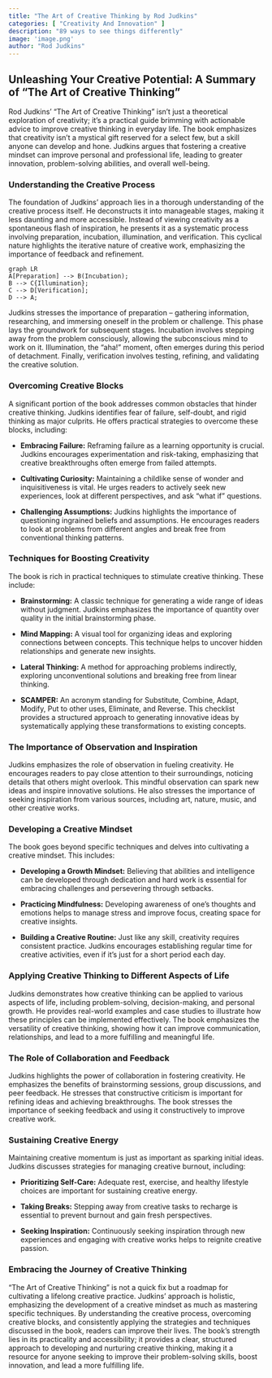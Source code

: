 ```yaml
---
title: "The Art of Creative Thinking by Rod Judkins"
categories: [ "Creativity And Innovation" ]
description: "89 ways to see things differently"
image: 'image.png'
author: "Rod Judkins"
---
```

## Unleashing Your Creative Potential: A Summary of "The Art of Creative Thinking"

Rod Judkins' "The Art of Creative Thinking" isn't just a theoretical exploration of creativity; it's a practical guide brimming with actionable advice to improve creative thinking in everyday life. The book emphasizes that creativity isn't a mystical gift reserved for a select few, but a skill anyone can develop and hone. Judkins argues that fostering a creative mindset can improve personal and professional life, leading to greater innovation, problem-solving abilities, and overall well-being.


###  Understanding the Creative Process

The foundation of Judkins' approach lies in a thorough understanding of the creative process itself.  He deconstructs it into manageable stages, making it less daunting and more accessible.  Instead of viewing creativity as a spontaneous flash of inspiration, he presents it as a systematic process involving preparation, incubation, illumination, and verification. This cyclical nature highlights the iterative nature of creative work, emphasizing the importance of feedback and refinement.

```mermaid
graph LR
A[Preparation] --> B(Incubation);
B --> C{Illumination};
C --> D[Verification];
D --> A;
```

Judkins stresses the importance of preparation – gathering information, researching, and immersing oneself in the problem or challenge. This phase lays the groundwork for subsequent stages.  Incubation involves stepping away from the problem consciously, allowing the subconscious mind to work on it.  Illumination, the "aha!" moment, often emerges during this period of detachment.  Finally, verification involves testing, refining, and validating the creative solution.


### Overcoming Creative Blocks

A significant portion of the book addresses common obstacles that hinder creative thinking.  Judkins identifies fear of failure, self-doubt, and rigid thinking as major culprits.  He offers practical strategies to overcome these blocks, including:

* **Embracing Failure:**  Reframing failure as a learning opportunity is crucial.  Judkins encourages experimentation and risk-taking, emphasizing that creative breakthroughs often emerge from failed attempts.

* **Cultivating Curiosity:**  Maintaining a childlike sense of wonder and inquisitiveness is vital.  He urges readers to actively seek new experiences, look at different perspectives, and ask "what if" questions.

* **Challenging Assumptions:**  Judkins highlights the importance of questioning ingrained beliefs and assumptions.  He encourages readers to look at problems from different angles and break free from conventional thinking patterns.


### Techniques for Boosting Creativity

The book is rich in practical techniques to stimulate creative thinking.  These include:

* **Brainstorming:**  A classic technique for generating a wide range of ideas without judgment. Judkins emphasizes the importance of quantity over quality in the initial brainstorming phase.

* **Mind Mapping:**  A visual tool for organizing ideas and exploring connections between concepts. This technique helps to uncover hidden relationships and generate new insights.

* **Lateral Thinking:**  A method for approaching problems indirectly, exploring unconventional solutions and breaking free from linear thinking.

* **SCAMPER:**  An acronym standing for Substitute, Combine, Adapt, Modify, Put to other uses, Eliminate, and Reverse.  This checklist provides a structured approach to generating innovative ideas by systematically applying these transformations to existing concepts.


### The Importance of Observation and Inspiration

Judkins emphasizes the role of observation in fueling creativity. He encourages readers to pay close attention to their surroundings, noticing details that others might overlook. This mindful observation can spark new ideas and inspire innovative solutions. He also stresses the importance of seeking inspiration from various sources, including art, nature, music, and other creative works.


###  Developing a Creative Mindset

The book goes beyond specific techniques and delves into cultivating a creative mindset. This includes:

* **Developing a Growth Mindset:** Believing that abilities and intelligence can be developed through dedication and hard work is essential for embracing challenges and persevering through setbacks.

* **Practicing Mindfulness:**  Developing awareness of one's thoughts and emotions helps to manage stress and improve focus, creating space for creative insights.

* **Building a Creative Routine:**  Just like any skill, creativity requires consistent practice.  Judkins encourages establishing regular time for creative activities, even if it’s just for a short period each day.


###  Applying Creative Thinking to Different Aspects of Life

Judkins demonstrates how creative thinking can be applied to various aspects of life, including problem-solving, decision-making, and personal growth. He provides real-world examples and case studies to illustrate how these principles can be implemented effectively.  The book emphasizes the versatility of creative thinking, showing how it can improve communication, relationships, and lead to a more fulfilling and meaningful life.


### The Role of Collaboration and Feedback

Judkins highlights the power of collaboration in fostering creativity. He emphasizes the benefits of brainstorming sessions, group discussions, and peer feedback. He stresses that constructive criticism is important for refining ideas and achieving breakthroughs. The book stresses the importance of seeking feedback and using it constructively to improve creative work.


###  Sustaining Creative Energy

Maintaining creative momentum is just as important as sparking initial ideas.  Judkins discusses strategies for managing creative burnout, including:

* **Prioritizing Self-Care:** Adequate rest, exercise, and healthy lifestyle choices are important for sustaining creative energy.

* **Taking Breaks:** Stepping away from creative tasks to recharge is essential to prevent burnout and gain fresh perspectives.

* **Seeking Inspiration:** Continuously seeking inspiration through new experiences and engaging with creative works helps to reignite creative passion.


### Embracing the Journey of Creative Thinking

"The Art of Creative Thinking" is not a quick fix but a roadmap for cultivating a lifelong creative practice. Judkins' approach is holistic, emphasizing the development of a creative mindset as much as mastering specific techniques. By understanding the creative process, overcoming creative blocks, and consistently applying the strategies and techniques discussed in the book, readers can improve their lives. The book's strength lies in its practicality and accessibility; it provides a clear, structured approach to developing and nurturing creative thinking, making it a resource for anyone seeking to improve their problem-solving skills, boost innovation, and lead a more fulfilling life.

